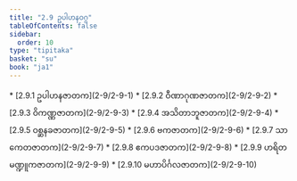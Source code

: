 ```yaml
---
title: "2.9 ဥပါဟနဝဂ္ဂ"
tableOfContents: false
sidebar:
  order: 10
type: "tipitaka"
basket: "su"
book: "ja1"
---
```



<DynamicBreadcrumb />



<TableOfContents book="ja1" section="2.9">
* [2.9.1 ဥပါဟနဇာတက](2-9/2-9-1)
* [2.9.2 ဝီဏာဂုဏဇာတက](2-9/2-9-2)
* [2.9.3 ဝိကဏ္ဏဇာတက](2-9/2-9-3)
* [2.9.4 အသိတာဘူဇာတက](2-9/2-9-4)
* [2.9.5 ဝစ္ဆနခဇာတက](2-9/2-9-5)
* [2.9.6 ဗကဇာတက](2-9/2-9-6)
* [2.9.7 သာကေတဇာတက](2-9/2-9-7)
* [2.9.8 ဧကပဒဇာတက](2-9/2-9-8)
* [2.9.9 ဟရိတမဏ္ဍူကဇာတက](2-9/2-9-9)
* [2.9.10 မဟာပိင်္ဂလဇာတက](2-9/2-9-10)
</TableOfContents>